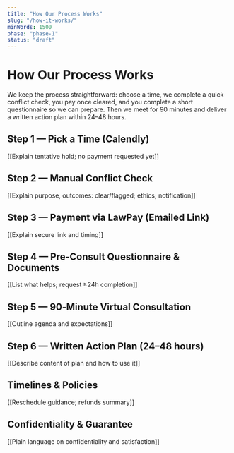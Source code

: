 ```yaml
---
title: "How Our Process Works"
slug: "/how-it-works/"
minWords: 1500
phase: "phase-1"
status: "draft"
---
```


# How Our Process Works

We keep the process straightforward: choose a time, we complete a quick conflict check, you pay once cleared, and you complete a short questionnaire so we can prepare. Then we meet for 90 minutes and deliver a written action plan within 24–48 hours.

## Step 1 — Pick a Time (Calendly)
[[Explain tentative hold; no payment requested yet]]

## Step 2 — Manual Conflict Check
[[Explain purpose, outcomes: clear/flagged; ethics; notification]]

## Step 3 — Payment via LawPay (Emailed Link)
[[Explain secure link and timing]]

## Step 4 — Pre‑Consult Questionnaire & Documents
[[List what helps; request ≥24h completion]]

## Step 5 — 90‑Minute Virtual Consultation
[[Outline agenda and expectations]]

## Step 6 — Written Action Plan (24–48 hours)
[[Describe content of plan and how to use it]]

## Timelines & Policies
[[Reschedule guidance; refunds summary]]

## Confidentiality & Guarantee
[[Plain language on confidentiality and satisfaction]]

